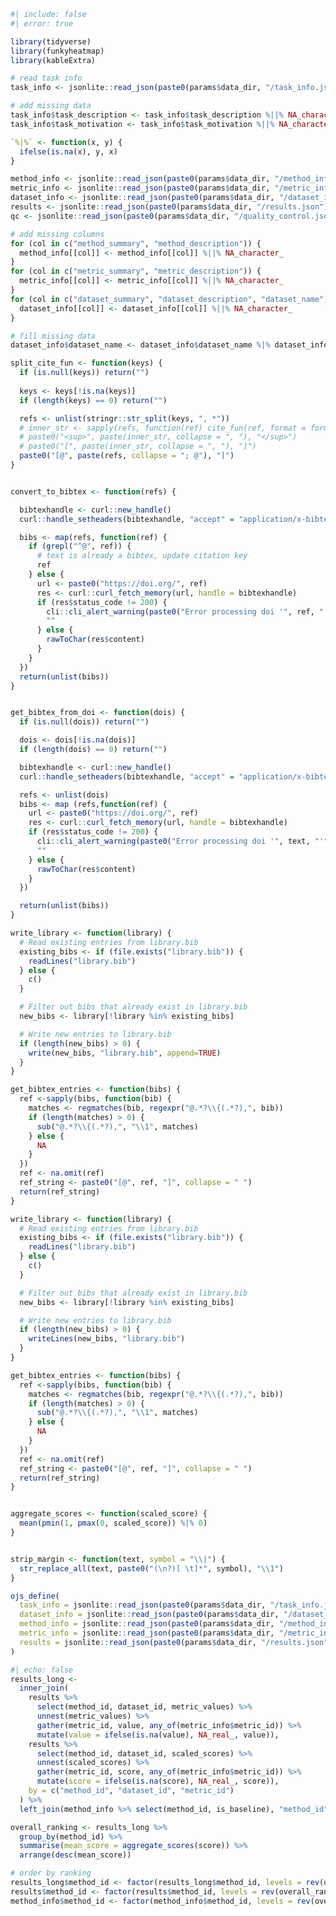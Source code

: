 

```r
#| include: false
#| error: true

library(tidyverse)
library(funkyheatmap)
library(kableExtra)

# read task info
task_info <- jsonlite::read_json(paste0(params$data_dir, "/task_info.json"))

# add missing data
task_info$task_description <- task_info$task_description %||% NA_character_
task_info$task_motivation <- task_info$task_motivation %||% NA_character_

`%|%` <- function(x, y) {
  ifelse(is.na(x), y, x)
}

method_info <- jsonlite::read_json(paste0(params$data_dir, "/method_info.json"), simplifyVector = TRUE)
metric_info <- jsonlite::read_json(paste0(params$data_dir, "/metric_info.json"), simplifyVector = TRUE)
dataset_info <- jsonlite::read_json(paste0(params$data_dir, "/dataset_info.json"), simplifyVector = TRUE)
results <- jsonlite::read_json(paste0(params$data_dir, "/results.json"), simplifyVector = TRUE) %>% tibble()
qc <- jsonlite::read_json(paste0(params$data_dir, "/quality_control.json"), simplifyVector = TRUE)

# add missing columns
for (col in c("method_summary", "method_description")) {
  method_info[[col]] <- method_info[[col]] %||% NA_character_
}
for (col in c("metric_summary", "metric_description")) {
  metric_info[[col]] <- metric_info[[col]] %||% NA_character_
}
for (col in c("dataset_summary", "dataset_description", "dataset_name")) {
  dataset_info[[col]] <- dataset_info[[col]] %||% NA_character_
}

# fill missing data
dataset_info$dataset_name <- dataset_info$dataset_name %|% dataset_info$dataset_id

split_cite_fun <- function(keys) {
  if (is.null(keys)) return("")
  
  keys <- keys[!is.na(keys)]
  if (length(keys) == 0) return("")

  refs <- unlist(stringr::str_split(keys, ", *"))
  # inner_str <- sapply(refs, function(ref) cite_fun(ref, format = format))
  # paste0("<sup>", paste(inner_str, collapse = ", "), "</sup>")
  # paste0("[", paste(inner_str, collapse = ", "), "]")
  paste0("[@", paste(refs, collapse = "; @"), "]")
}


convert_to_bibtex <- function(refs) {

  bibtexhandle <- curl::new_handle()
  curl::handle_setheaders(bibtexhandle, "accept" = "application/x-bibtex")

  bibs <- map(refs, function(ref) {
    if (grepl("^@", ref)) {
      # text is already a bibtex, update citation key
      ref
    } else {
      url <- paste0("https://doi.org/", ref)
      res <- curl::curl_fetch_memory(url, handle = bibtexhandle)
      if (res$status_code != 200) {
        cli::cli_alert_warning(paste0("Error processing doi '", ref, "'"))
        ""
      } else {
        rawToChar(res$content)
      }
    }
  })
  return(unlist(bibs))
}


get_bibtex_from_doi <- function(dois) {
  if (is.null(dois)) return("")

  dois <- dois[!is.na(dois)]
  if (length(dois) == 0) return("")

  bibtexhandle <- curl::new_handle()
  curl::handle_setheaders(bibtexhandle, "accept" = "application/x-bibtex")

  refs <- unlist(dois)
  bibs <- map (refs,function(ref) {
    url <- paste0("https://doi.org/", ref)
    res <- curl::curl_fetch_memory(url, handle = bibtexhandle)
    if (res$status_code != 200) {
      cli::cli_alert_warning(paste0("Error processing doi '", text, "'"))
      ""
    } else {
      rawToChar(res$content)
    }
  })

  return(unlist(bibs))
}

write_library <- function(library) {
  # Read existing entries from library.bib
  existing_bibs <- if (file.exists("library.bib")) {
    readLines("library.bib")
  } else {
    c()
  }

  # Filter out bibs that already exist in library.bib
  new_bibs <- library[!library %in% existing_bibs]

  # Write new entries to library.bib
  if (length(new_bibs) > 0) {
    write(new_bibs, "library.bib", append=TRUE)
  }
}

get_bibtex_entries <- function(bibs) {
  ref <-sapply(bibs, function(bib) {
    matches <- regmatches(bib, regexpr("@.*?\\{(.*?),", bib))
    if (length(matches) > 0) {
      sub("@.*?\\{(.*?),", "\\1", matches)
    } else {
      NA
    }
  })
  ref <- na.omit(ref)
  ref_string <- paste0("[@", ref, "]", collapse = " ")
  return(ref_string)
}

write_library <- function(library) {
  # Read existing entries from library.bib
  existing_bibs <- if (file.exists("library.bib")) {
    readLines("library.bib")
  } else {
    c()
  }

  # Filter out bibs that already exist in library.bib
  new_bibs <- library[!library %in% existing_bibs]

  # Write new entries to library.bib
  if (length(new_bibs) > 0) {
    writeLines(new_bibs, "library.bib")
  }
}

get_bibtex_entries <- function(bibs) {
  ref <-sapply(bibs, function(bib) {
    matches <- regmatches(bib, regexpr("@.*?\\{(.*?),", bib))
    if (length(matches) > 0) {
      sub("@.*?\\{(.*?),", "\\1", matches)
    } else {
      NA
    }
  })
  ref <- na.omit(ref)
  ref_string <- paste0("[@", ref, "]", collapse = " ")
  return(ref_string)
}


aggregate_scores <- function(scaled_score) {
  mean(pmin(1, pmax(0, scaled_score)) %|% 0)
}


strip_margin <- function(text, symbol = "\\|") {
  str_replace_all(text, paste0("(\n?)[ \t]*", symbol), "\\1") 
}

ojs_define(
  task_info = jsonlite::read_json(paste0(params$data_dir, "/task_info.json")),
  dataset_info = jsonlite::read_json(paste0(params$data_dir, "/dataset_info.json")),
  method_info = jsonlite::read_json(paste0(params$data_dir, "/method_info.json")),
  metric_info = jsonlite::read_json(paste0(params$data_dir, "/metric_info.json")),
  results = jsonlite::read_json(paste0(params$data_dir, "/results.json"))
)
```


```r
#| echo: false
results_long <-
  inner_join(
    results %>%
      select(method_id, dataset_id, metric_values) %>%
      unnest(metric_values) %>%
      gather(metric_id, value, any_of(metric_info$metric_id)) %>%
      mutate(value = ifelse(is.na(value), NA_real_, value)),
    results %>%
      select(method_id, dataset_id, scaled_scores) %>%
      unnest(scaled_scores) %>%
      gather(metric_id, score, any_of(metric_info$metric_id)) %>%
      mutate(score = ifelse(is.na(score), NA_real_, score)),
    by = c("method_id", "dataset_id", "metric_id")
  ) %>%
  left_join(method_info %>% select(method_id, is_baseline), "method_id")

overall_ranking <- results_long %>%
  group_by(method_id) %>%
  summarise(mean_score = aggregate_scores(score)) %>%
  arrange(desc(mean_score))

# order by ranking
results_long$method_id <- factor(results_long$method_id, levels = rev(overall_ranking$method_id))
results$method_id <- factor(results$method_id, levels = rev(overall_ranking$method_id))
method_info$method_id <- factor(method_info$method_id, levels = rev(overall_ranking$method_id))
```